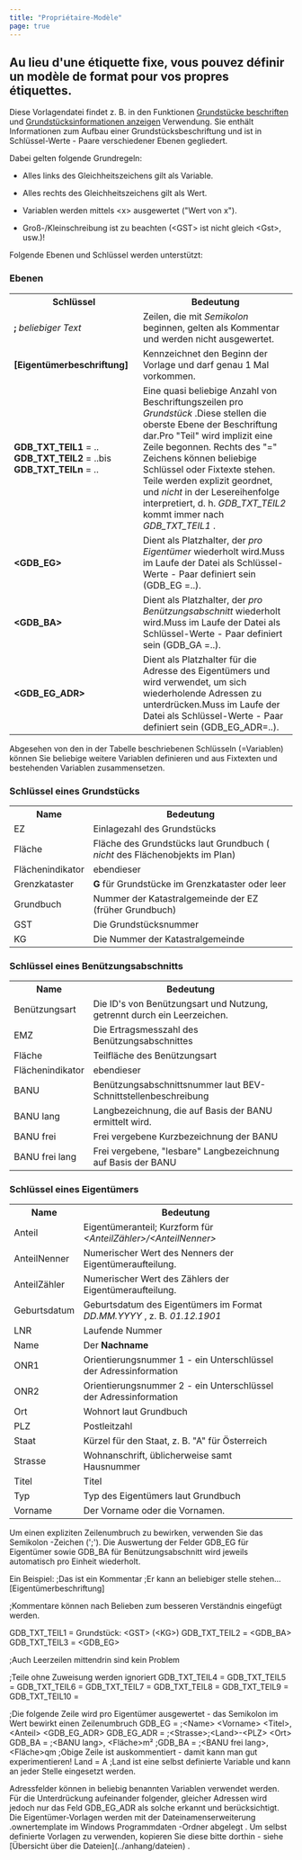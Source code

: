 ```yaml
---
title: "Propriétaire-Modèle"
page: true
---
```

## Au lieu d&#39;une &#233;tiquette fixe, vous pouvez d&#233;finir un mod&#232;le de format pour vos propres &#233;tiquettes.
Diese Vorlagendatei findet z. B. in den Funktionen [Grundst&#252;cke beschriften](../daten/grundstueckebeschriften)
 und [Grundst&#252;cksinformationen anzeigen](../daten/grundstuecksinformationenanzeigen)
 Verwendung. Sie enth&#228;lt Informationen zum Aufbau einer Grundst&#252;cksbeschriftung und ist in  <Italic> Schl&#252;ssel-Werte </Italic>  - Paare verschiedener  <Italic> Ebenen </Italic>  gegliedert.

Dabei gelten folgende Grundregeln:

- Alles <Italic> links </Italic>  des Gleichheitszeichens gilt als Variable.

- Alles <Italic> rechts </Italic>  des Gleichheitszeichens gilt als Wert.

- Variablen werden mittels <Bold> &lt;x&gt; </Bold>  ausgewertet (&quot;Wert von x&quot;).

- Gro&#223;-/Kleinschreibung ist zu beachten (&lt;GST&gt; ist nicht gleich &lt;Gst&gt;, usw.)!




Folgende  <Italic> Ebenen </Italic>  und  <Italic> Schl&#252;ssel </Italic>  werden unterst&#252;tzt:

### Ebenen
<table>
<tr><th>Schl&#252;ssel</th>
<th>Bedeutung</th>
</tr>
<tr><td> <b> ; </b>   <i> beliebiger Text </i> </td>
<td>Zeilen, die mit   <i> Semikolon </i>  beginnen, gelten als  Kommentar und werden nicht ausgewertet.</td>
</tr>
<tr><td> <b> [Eigent&#252;merbeschriftung] </b> </td>
<td>Kennzeichnet den Beginn der Vorlage und darf genau 1 Mal vorkommen.</td>
</tr>
<tr><td> <b> GDB_TXT_TEIL1 </b>  = .. <b> GDB_TXT_TEIL2 </b>  = ..bis <b> GDB_TXT_TEILn </b>  = ..</td>
<td>Eine quasi beliebige Anzahl von Beschriftungszeilen pro  <i> Grundst&#252;ck </i> .Diese stellen die oberste Ebene der Beschriftung dar.Pro &quot;Teil&quot; wird implizit eine Zeile begonnen. Rechts des &quot;=&quot; Zeichens k&#246;nnen beliebige Schl&#252;ssel oder Fixtexte stehen.
<Warning>
Teile werden explizit geordnet, und  <i> nicht </i>  in der Lesereihenfolge interpretiert, d. h.  <i> GDB_TXT_TEIL2 </i>  kommt immer nach  <i> GDB_TXT_TEIL1 </i> .
</Warning>
</td>
</tr>
<tr><td> <b> &lt;GDB_EG&gt; </b> </td>
<td>Dient als Platzhalter, der  <i> pro Eigent&#252;mer </i>  wiederholt wird.Muss im Laufe der Datei als Schl&#252;ssel-Werte - Paar definiert sein (GDB_EG =..).</td>
</tr>
<tr><td> <b> &lt;GDB_BA&gt; </b> </td>
<td>Dient als Platzhalter, der  <i> pro Ben&#252;tzungsabschnitt </i>  wiederholt wird.Muss im Laufe der Datei als Schl&#252;ssel-Werte - Paar definiert sein (GDB_GA =..).</td>
</tr>
<tr><td> <b> &lt;GDB_EG_ADR&gt; </b> </td>
<td>Dient als Platzhalter f&#252;r die Adresse des Eigent&#252;mers und wird verwendet, um sich wiederholende Adressen zu unterdr&#252;cken.Muss im Laufe der Datei als Schl&#252;ssel-Werte - Paar definiert sein (GDB_EG_ADR=..).</td>
</tr>
<tr></tr>
</table>

<Success>
Abgesehen von den in der Tabelle beschriebenen Schl&#252;sseln (=Variablen) k&#246;nnen Sie beliebige weitere Variablen definieren und aus Fixtexten und bestehenden Variablen zusammensetzen.
</Success>


### Schl&#252;ssel eines Grundst&#252;cks
<table>
<tr><th>Name</th>
<th>Bedeutung</th>
</tr>
<tr><td>EZ</td>
<td>Einlagezahl des Grundst&#252;cks</td>
</tr>
<tr><td>Fl&#228;che</td>
<td>Fl&#228;che des Grundst&#252;cks laut Grundbuch ( <i> nicht </i>  des Fl&#228;chenobjekts im Plan)</td>
</tr>
<tr><td>Fl&#228;chenindikator</td>
<td>ebendieser</td>
</tr>
<tr><td>Grenzkataster</td>
<td> <b> G </b>  f&#252;r Grundst&#252;cke im Grenzkataster oder leer</td>
</tr>
<tr><td>Grundbuch</td>
<td>Nummer der Katastralgemeinde der EZ (fr&#252;her Grundbuch)</td>
</tr>
<tr><td>GST</td>
<td>Die Grundst&#252;cksnummer</td>
</tr>
<tr><td>KG</td>
<td>Die Nummer der Katastralgemeinde</td>
</tr>
<tr></tr>
</table>


### Schl&#252;ssel eines Ben&#252;tzungsabschnitts
<table>
<tr><th>Name</th>
<th>Bedeutung</th>
</tr>
<tr><td>Ben&#252;tzungsart</td>
<td>Die ID&#39;s von Ben&#252;tzungsart und Nutzung, getrennt durch ein Leerzeichen.</td>
</tr>
<tr><td>EMZ</td>
<td>Die Ertragsmesszahl des Ben&#252;tzungsabschnittes</td>
</tr>
<tr><td>Fl&#228;che</td>
<td>Teilfl&#228;che des Ben&#252;tzungsart</td>
</tr>
<tr><td>Fl&#228;chenindikator</td>
<td>ebendieser</td>
</tr>
<tr><td>BANU</td>
<td>Ben&#252;tzungsabschnittsnummer laut BEV-Schnittstellenbeschreibung</td>
</tr>
<tr><td>BANU lang</td>
<td>Langbezeichnung, die auf Basis der BANU ermittelt wird.</td>
</tr>
<tr><td>BANU frei</td>
<td>Frei vergebene Kurzbezeichnung der BANU</td>
</tr>
<tr><td>BANU frei lang</td>
<td>Frei vergebene, &quot;lesbare&quot; Langbezeichnung auf Basis der BANU</td>
</tr>
<tr></tr>
</table>


### Schl&#252;ssel eines Eigent&#252;mers
<table>
<tr><th>Name</th>
<th>Bedeutung</th>
</tr>
<tr><td>Anteil</td>
<td>Eigent&#252;meranteil; Kurzform f&#252;r  <i> &lt;AnteilZ&#228;hler&gt;/&lt;AnteilNenner&gt; </i> </td>
</tr>
<tr><td>AnteilNenner</td>
<td>Numerischer Wert des Nenners der Eigent&#252;meraufteilung.</td>
</tr>
<tr><td>AnteilZ&#228;hler</td>
<td>Numerischer Wert des Z&#228;hlers der Eigent&#252;meraufteilung.</td>
</tr>
<tr><td>Geburtsdatum</td>
<td>Geburtsdatum des Eigent&#252;mers im Format  <i> DD.MM.YYYY </i> , z. B.  <i> 01.12.1901 </i> </td>
</tr>
<tr><td>LNR</td>
<td>Laufende Nummer</td>
</tr>
<tr><td>Name</td>
<td>Der  <b> Nachname </b> </td>
</tr>
<tr><td>ONR1</td>
<td>Orientierungsnummer 1 - ein Unterschl&#252;ssel der Adressinformation</td>
</tr>
<tr><td>ONR2</td>
<td>Orientierungsnummer 2 - ein Unterschl&#252;ssel der Adressinformation</td>
</tr>
<tr><td>Ort</td>
<td>Wohnort laut Grundbuch</td>
</tr>
<tr><td>PLZ</td>
<td>Postleitzahl</td>
</tr>
<tr><td>Staat</td>
<td>K&#252;rzel f&#252;r den Staat, z. B. &quot;A&quot; f&#252;r &#214;sterreich</td>
</tr>
<tr><td>Strasse</td>
<td>Wohnanschrift, &#252;blicherweise samt Hausnummer</td>
</tr>
<tr><td>Titel</td>
<td>Titel</td>
</tr>
<tr><td>Typ</td>
<td>Typ des Eigent&#252;mers laut Grundbuch</td>
</tr>
<tr><td>Vorname</td>
<td>Der Vorname oder die Vornamen.</td>
</tr>
<tr></tr>
</table>


<Success>
Um einen expliziten Zeilenumbruch zu bewirken, verwenden Sie das  <Italic> Semikolon </Italic> -Zeichen (&#39;;&#39;).
</Success>

<Success>
Die Auswertung der Felder  <Bold> GDB_EG </Bold>  f&#252;r  <Italic> Eigent&#252;mer </Italic>  sowie  <Bold> GDB_BA </Bold>  f&#252;r  <Italic> Ben&#252;tzungsabschnitt </Italic>  wird jeweils automatisch pro Einheit wiederholt.
</Success>


Ein Beispiel:
<Info>
;Das ist ein Kommentar
;Er kann an beliebiger stelle stehen...
 <Italic> [Eigent&#252;merbeschriftung]</Italic> 

;Kommentare k&#246;nnen nach Belieben zum besseren Verst&#228;ndnis eingef&#252;gt werden.

GDB_TXT_TEIL1	= Grundst&#252;ck:  &lt;GST&gt; (&lt;KG&gt;)
GDB_TXT_TEIL2	= &lt;GDB_BA&gt;
GDB_TXT_TEIL3	= &lt;GDB_EG&gt;

;Auch Leerzeilen mittendrin sind kein Problem

;Teile ohne Zuweisung werden ignoriert
GDB_TXT_TEIL4	= 
GDB_TXT_TEIL5	= 
GDB_TXT_TEIL6	= 
GDB_TXT_TEIL7	= 
GDB_TXT_TEIL8	= 
GDB_TXT_TEIL9	= 
GDB_TXT_TEIL10	=

;Die folgende Zeile wird pro Eigent&#252;mer ausgewertet - das Semikolon im Wert bewirkt einen Zeilenumbruch
GDB_EG  	= ;&lt;Name&gt; &lt;Vorname&gt; &lt;Titel&gt;, &lt;Anteil&gt; &lt;GDB_EG_ADR&gt;
GDB_EG_ADR	= ;&lt;Strasse&gt;;&lt;Land&gt;-&lt;PLZ&gt; &lt;Ort&gt;
GDB_BA      = ;&lt;BANU lang&gt;, &lt;Fl&#228;che&gt;m&#178;
;GDB_BA     = ;&lt;BANU frei lang&gt;, &lt;Fl&#228;che&gt;qm
;Obige Zeile ist auskommentiert - damit kann man gut experimentieren!
Land    = A
;Land ist eine selbst definierte Variable und kann an jeder Stelle eingesetzt werden.
</Info>


<Warning>
Adressfelder k&#246;nnen in beliebig benannten Variablen verwendet werden. F&#252;r die Unterdr&#252;ckung aufeinander folgender, gleicher Adressen wird jedoch nur das Feld  <Bold> GDB_EG_ADR </Bold>  als solche erkannt und ber&#252;cksichtigt.
</Warning>

<Success>
Die Eigent&#252;mer-Vorlagen werden mit der Dateinamenserweiterung  <Italic> .ownertemplate </Italic>  im Windows  <Italic> Programmdaten </Italic> -Ordner abgelegt . Um selbst definierte Vorlagen zu verwenden, kopieren Sie diese bitte dorthin - siehe [&#220;bersicht &#252;ber die Dateien](../anhang/dateien)
.
</Success>
